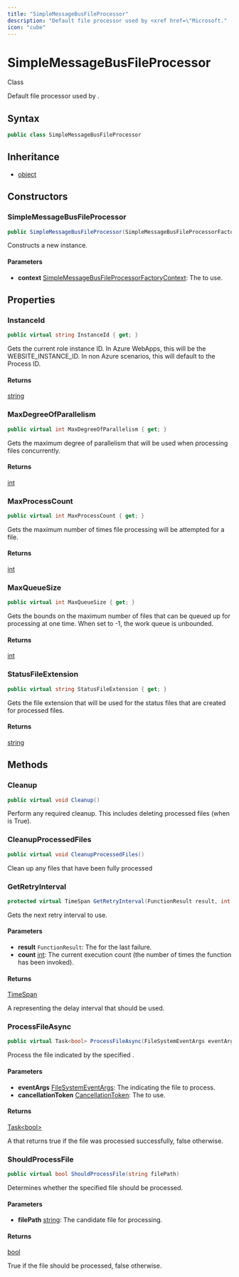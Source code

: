 ```yaml
---
title: "SimpleMessageBusFileProcessor"
description: "Default file processor used by <xref href=\"Microsoft."
icon: "cube"
---
```


# SimpleMessageBusFileProcessor

<Badge variant="outline">Class</Badge>

Default file processor used by <xref href="Microsoft.Azure.WebJobs.FileTriggerAttribute" data-throw-if-not-resolved="false"></xref>.

## Syntax

```csharp
public class SimpleMessageBusFileProcessor
```

## Inheritance

- [object](https://learn.microsoft.com/dotnet/api/system.object)

## Constructors

### SimpleMessageBusFileProcessor

```csharp
public SimpleMessageBusFileProcessor(SimpleMessageBusFileProcessorFactoryContext context)
```

Constructs a new instance.

#### Parameters

- **context** [SimpleMessageBusFileProcessorFactoryContext](/api-reference/cloudnimble/simplemessagebus/dispatch/triggers/simplemessagebusfileprocessorfactorycontext): The <xref href="CloudNimble.SimpleMessageBus.Dispatch.Triggers.SimpleMessageBusFileProcessorFactoryContext" data-throw-if-not-resolved="false"></xref> to use.


## Properties

### InstanceId

```csharp
public virtual string InstanceId { get; }
```

Gets the current role instance ID. In Azure WebApps, this will be the
WEBSITE_INSTANCE_ID. In non Azure scenarios, this will default to the
Process ID.

#### Returns

[string](https://learn.microsoft.com/dotnet/api/system.string)

### MaxDegreeOfParallelism

```csharp
public virtual int MaxDegreeOfParallelism { get; }
```

Gets the maximum degree of parallelism that will be used
when processing files concurrently.

#### Returns

[int](https://learn.microsoft.com/dotnet/api/system.int32)

### MaxProcessCount

```csharp
public virtual int MaxProcessCount { get; }
```

Gets the maximum number of times file processing will
be attempted for a file.

#### Returns

[int](https://learn.microsoft.com/dotnet/api/system.int32)

### MaxQueueSize

```csharp
public virtual int MaxQueueSize { get; }
```

Gets the bounds on the maximum number of files that can be queued
up for processing at one time. When set to -1, the work queue is
unbounded.

#### Returns

[int](https://learn.microsoft.com/dotnet/api/system.int32)

### StatusFileExtension

```csharp
public virtual string StatusFileExtension { get; }
```

Gets the file extension that will be used for the status files
that are created for processed files.

#### Returns

[string](https://learn.microsoft.com/dotnet/api/system.string)


## Methods

### Cleanup

```csharp
public virtual void Cleanup()
```

Perform any required cleanup. This includes deleting processed files
(when <xref href="Microsoft.Azure.WebJobs.FileTriggerAttribute.AutoDelete" data-throw-if-not-resolved="false"></xref> is True).

### CleanupProcessedFiles

```csharp
public virtual void CleanupProcessedFiles()
```

Clean up any files that have been fully processed

### GetRetryInterval

```csharp
protected virtual TimeSpan GetRetryInterval(FunctionResult result, int count)
```

Gets the next retry interval to use.

#### Parameters

- **result** ``FunctionResult``: The <xref href="Microsoft.Azure.WebJobs.Host.Executors.FunctionResult" data-throw-if-not-resolved="false"></xref> for the last failure.
- **count** [int](https://learn.microsoft.com/dotnet/api/system.int32): The current execution count (the number of times the function has
    been invoked).

#### Returns

[TimeSpan](https://learn.microsoft.com/dotnet/api/system.timespan)

A <xref href="System.TimeSpan" data-throw-if-not-resolved="false"></xref> representing the delay interval that should be used.

### ProcessFileAsync

```csharp
public virtual Task<bool> ProcessFileAsync(FileSystemEventArgs eventArgs, CancellationToken cancellationToken)
```

Process the file indicated by the specified <xref href="System.IO.FileSystemEventArgs" data-throw-if-not-resolved="false"></xref>.

#### Parameters

- **eventArgs** [FileSystemEventArgs](https://learn.microsoft.com/dotnet/api/system.io.filesystemeventargs): The <xref href="System.IO.FileSystemEventArgs" data-throw-if-not-resolved="false"></xref> indicating the file to process.
- **cancellationToken** [CancellationToken](https://learn.microsoft.com/dotnet/api/system.threading.cancellationtoken): The <xref href="System.Threading.CancellationToken" data-throw-if-not-resolved="false"></xref> to use.

#### Returns

[Task&lt;bool&gt;](https://learn.microsoft.com/dotnet/api/system.threading.tasks.task-1)

A <xref href="System.Threading.Tasks.Task" data-throw-if-not-resolved="false"></xref> that returns true if the file was processed successfully, false otherwise.

### ShouldProcessFile

```csharp
public virtual bool ShouldProcessFile(string filePath)
```

Determines whether the specified file should be processed.

#### Parameters

- **filePath** [string](https://learn.microsoft.com/dotnet/api/system.string): The candidate file for processing.

#### Returns

[bool](https://learn.microsoft.com/dotnet/api/system.boolean)

True if the file should be processed, false otherwise.


